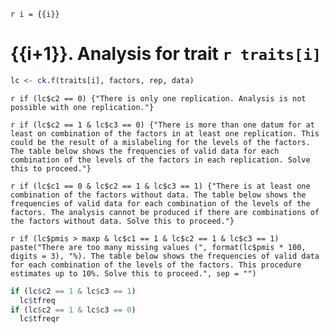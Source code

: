 `r i = {{i}}`

# {{i+1}}. Analysis for trait `r traits[i]`

```r
lc <- ck.f(traits[i], factors, rep, data)
```

`r if (lc$c2 == 0) {"There is only one replication. Analysis is not possible with one replication."}`

`r if (lc$c2 == 1 & lc$c3 == 0) {"There is more than one datum for at least on combination of the factors in at least one replication. This could be the result of a mislabeling for the levels of the factors. The table below shows the frequencies of valid data for each combination of the levels of the factors in each replication. Solve this to proceed."}`

`r if (lc$c1 == 0 & lc$c2 == 1 & lc$c3 == 1) {"There is at least one combination of the factors without data. The table below shows the frequencies of valid data for each combination of the levels of the factors. The analysis cannot be produced if there are combinations of the factors without data. Solve this to proceed."}`

`r if (lc$pmis > maxp & lc$c1 == 1 & lc$c2 == 1 & lc$c3 == 1) paste("There are too many missing values (", format(lc$pmis * 100, digits = 3), "%). The table below shows the frequencies of valid data for each combination of the levels of the factors. This procedure estimates up to 10%. Solve this to proceed.", sep = "")`

```r
if (lc$c2 == 1 & lc$c3 == 1)
  lc$tfreq
if (lc$c2 == 1 & lc$c3 == 0)
  lc$tfreqr
```
